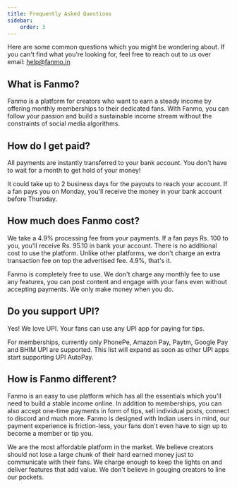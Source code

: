 ```yaml
---
title: Frequently Asked Questions
sidebar:
    order: 3
---
```


Here are some common questions which you might be wondering about. If you can't find what you're looking for, feel free to reach out to us over email: [help@fanmo.in](mailto:help@fanmo.in)

## What is Fanmo?

Fanmo is a platform for creators who want to earn a steady income by offering monthly memberships to their dedicated fans.
With Fanmo, you can follow your passion and build a sustainable income stream without the constraints of social media algorithms.

## How do I get paid?

All payments are instantly transferred to your bank account. You don't have to wait for a month to get hold of your money!

It could take up to 2 business days for the payouts to reach your account. If a fan pays you on Monday, you'll receive the money in your bank account before Thursday. 

## How much does Fanmo cost?

We take a 4.9% processing fee from your payments. If a fan pays Rs. 100 to you, you'll receive Rs. 95.10 in bank your account. There is no additional cost to use the platform. Unlike other platforms, we don't charge an extra transaction fee on top the advertised fee. 4.9%, that's it.

Fanmo is completely free to use. We don't charge any monthly fee to use any features, you can post content and engage with your fans even without accepting payments. We only make money when you do.

## Do you support UPI?

Yes! We love UPI. Your fans can use any UPI app for paying for tips.

For memberships, currently only PhonePe, Amazon Pay, Paytm, Google Pay and BHIM UPI are supported. This list will expand as soon as other UPI apps start supporting UPI AutoPay.

## How is Fanmo different?

Fanmo is an easy to use platform which has all the essentials which you'll need to build a stable income online. In addition to memberships, you can also accept one-time payments in form of tips, sell individual posts, connect to discord and much more. Fanmo is designed with Indian users in mind, our payment experience is friction-less, your fans don't even have to sign up to become a member or tip you.

We are the most affordable platform in the market. We believe creators should not lose a large chunk of their hard earned money just to communicate with their fans. We charge enough to keep the lights on and deliver features that add value. We don't believe in gouging creators to line our pockets.

